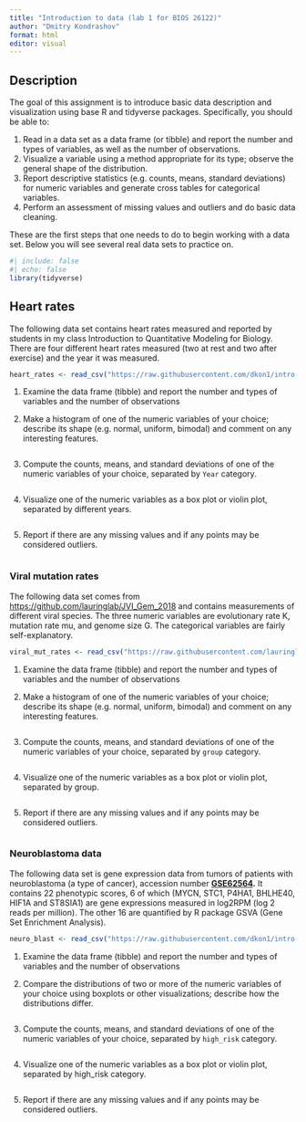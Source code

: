 ```yaml
---
title: "Introduction to data (lab 1 for BIOS 26122)"
author: "Dmitry Kondrashov"
format: html
editor: visual
---
```


## Description

The goal of this assignment is to introduce basic data description and visualization using base R and tidyverse packages. Specifically, you should be able to:

1.  Read in a data set as a data frame (or tibble) and report the number and types of variables, as well as the number of observations.
2.  Visualize a variable using a method appropriate for its type; observe the general shape of the distribution.
3.  Report descriptive statistics (e.g. counts, means, standard deviations) for numeric variables and generate cross tables for categorical variables.
4.  Perform an assessment of missing values and outliers and do basic data cleaning.

These are the first steps that one needs to do to begin working with a data set. Below you will see several real data sets to practice on.

```r
#| include: false
#| echo: false
library(tidyverse)
```

## Heart rates

The following data set contains heart rates measured and reported by students in my class Introduction to Quantitative Modeling for Biology. There are four different heart rates measured (two at rest and two after exercise) and the year it was measured.

```r
heart_rates <- read_csv("https://raw.githubusercontent.com/dkon1/intro-ml-bio/main/labs/data/HR_data_combined.csv")
```

1.  Examine the data frame (tibble) and report the number and types of variables and the number of observations

2.  Make a histogram of one of the numeric variables of your choice; describe its shape (e.g. normal, uniform, bimodal) and comment on any interesting features.

```r

```

3.  Compute the counts, means, and standard deviations of one of the numeric variables of your choice, separated by `Year` category.

```r

```

4.  Visualize one of the numeric variables as a box plot or violin plot, separated by different years.

```r

```

5.  Report if there are any missing values and if any points may be considered outliers.

```r

```

### Viral mutation rates

The following data set comes from <https://github.com/lauringlab/JVI_Gem_2018> and contains measurements of different viral species. The three numeric variables are evolutionary rate K, mutation rate mu, and genome size G. The categorical variables are fairly self-explanatory.

```r
viral_mut_rates <- read_csv("https://raw.githubusercontent.com/lauringlab/JVI_Gem_2018/master/Figure_1_mu_and_K_data.csv")
```

1.  Examine the data frame (tibble) and report the number and types of variables and the number of observations

2.  Make a histogram of one of the numeric variables of your choice; describe its shape (e.g. normal, uniform, bimodal) and comment on any interesting features.

```r

```

3.  Compute the counts, means, and standard deviations of one of the numeric variables of your choice, separated by `group` category.

```r

```

4.  Visualize one of the numeric variables as a box plot or violin plot, separated by group.

```r

```

5.  Report if there are any missing values and if any points may be considered outliers.

```r

```

### Neuroblastoma data

The following data set is gene expression data from tumors of patients with neuroblastoma (a type of cancer), accession number [**GSE62564**](https://www.ncbi.nlm.nih.gov/geo/query/acc.cgi?acc=GSE62564)**.** It contains 22 phenotypic scores, 6 of which (MYCN, STC1, P4HA1, BHLHE40, HIF1A and ST8SIA1) are gene expressions measured in log2RPM (log 2 reads per million). The other 16 are quantified by R package GSVA (Gene Set Enrichment Analysis).

```r
neuro_blast <- read_csv("https://raw.githubusercontent.com/dkon1/intro-ml-bio/main/labs/data/r2_gse62564_GSVA_Metadata_selected.csv")
```

1.  Examine the data frame (tibble) and report the number and types of variables and the number of observations

2.  Compare the distributions of two or more of the numeric variables of your choice using boxplots or other visualizations; describe how the distributions differ.

```r

```

3.  Compute the counts, means, and standard deviations of one of the numeric variables of your choice, separated by `high_risk` category.

```r

```

4.  Visualize one of the numeric variables as a box plot or violin plot, separated by high_risk category.

```r

```

5.  Report if there are any missing values and if any points may be considered outliers.

```r

```
